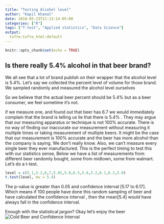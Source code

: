 ```yaml
---
title: "Testing Alcohol level"
author: "Kapil Khanal"
date: 2018-05-23T21:13:14-05:00
categories: ["R"]
tags: ["T-test", "Applied statistics", "Data Science"]
output:
  tufte:tufte_html:default 
---
```


```r
knitr::opts_chunk$set(echo = TRUE)
```

## Is there really 5.4% alcohol in that beer brand?

We all see that a lot of brand publish on their wrapper that the alcohol level is 5.4%. Let's say we collected the percent level of volume for those brand. We sampled randomly and measured the alcohol level ourselves

So we believe that the actual beer percent should be 5.4% but as a beer consumer, we feel sometime it's not. 

if we measure one, and found out that beer has 6.7 we would immediately complain that the brand is telling us lie that there is 5.4% . They may argue that our measuring apparatus or technique is not 100% accurate. There is no way of finding our inaccurate our measurement without measuring it multiple times or taking measurement of multiple beers. It might be the case that our measurement is 100% accurate and the beer has more alcohol than the company is saying. We don't really know. Also, we can't measure every single beer they ever manufactured.
This is the perfect timing to test this with our statistics sense,
Below we have a list of measurements from different beer randomly bought, some from midtown, some from walmart.
Let's do a t-test. 
```r
level = c(5.1,5.2,6,7,5.01,5.0,6.5,5.6,5.2,6.1,6.2,5.0)
t.test(level, mu = 5.4)
```
The p-value is greater than 0.05 and confidence interval [5.17 to 6.17]. Which means if 100 people have done this random sampling of beer and have calculated the confidence interval , then the mean[5.4] would have always fall in the confidence interval. 

Enough with the statistical jargon? Okay let's enjoy the beer![Cold Beer and Confidence Interval](/post/Beer_files/giphy.gif)